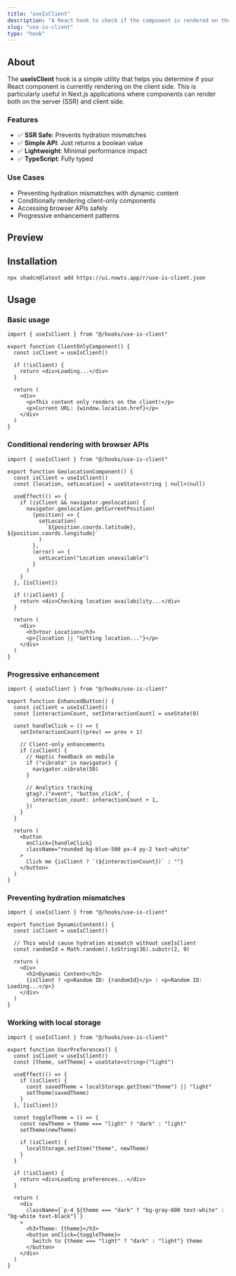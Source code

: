 ```yaml
---
title: "useIsClient"
description: "A React hook to check if the component is rendered on the client side, useful for SSR/hydration scenarios."
slug: "use-is-client"
type: "hook"
---
```


## About

The **useIsClient** hook is a simple utility that helps you determine if your React component is currently rendering on the client side. This is particularly useful in Next.js applications where components can render both on the server (SSR) and client side.

### Features

- ✅ **SSR Safe**: Prevents hydration mismatches
- ✅ **Simple API**: Just returns a boolean value
- ✅ **Lightweight**: Minimal performance impact
- ✅ **TypeScript**: Fully typed

### Use Cases

- Preventing hydration mismatches with dynamic content
- Conditionally rendering client-only components
- Accessing browser APIs safely
- Progressive enhancement patterns

## Preview

<ComponentPreview
  name="use-is-client-demo"
  description="Interactive demo showing client-side vs server-side rendering detection"
/>

## Installation

```bash
npx shadcn@latest add https://ui.nowts.app/r/use-is-client.json
```

## Usage

### Basic usage

```tsx
import { useIsClient } from "@/hooks/use-is-client"

export function ClientOnlyComponent() {
  const isClient = useIsClient()

  if (!isClient) {
    return <div>Loading...</div>
  }

  return (
    <div>
      <p>This content only renders on the client!</p>
      <p>Current URL: {window.location.href}</p>
    </div>
  )
}
```

### Conditional rendering with browser APIs

```tsx
import { useIsClient } from "@/hooks/use-is-client"

export function GeolocationComponent() {
  const isClient = useIsClient()
  const [location, setLocation] = useState<string | null>(null)

  useEffect(() => {
    if (isClient && navigator.geolocation) {
      navigator.geolocation.getCurrentPosition(
        (position) => {
          setLocation(
            `${position.coords.latitude}, ${position.coords.longitude}`
          )
        },
        (error) => {
          setLocation("Location unavailable")
        }
      )
    }
  }, [isClient])

  if (!isClient) {
    return <div>Checking location availability...</div>
  }

  return (
    <div>
      <h3>Your Location</h3>
      <p>{location || "Getting location..."}</p>
    </div>
  )
}
```

### Progressive enhancement

```tsx
import { useIsClient } from "@/hooks/use-is-client"

export function EnhancedButton() {
  const isClient = useIsClient()
  const [interactionCount, setInteractionCount] = useState(0)

  const handleClick = () => {
    setInteractionCount((prev) => prev + 1)

    // Client-only enhancements
    if (isClient) {
      // Haptic feedback on mobile
      if ("vibrate" in navigator) {
        navigator.vibrate(50)
      }

      // Analytics tracking
      gtag?.("event", "button_click", {
        interaction_count: interactionCount + 1,
      })
    }
  }

  return (
    <button
      onClick={handleClick}
      className="rounded bg-blue-500 px-4 py-2 text-white"
    >
      Click me {isClient ? `(${interactionCount})` : ""}
    </button>
  )
}
```

### Preventing hydration mismatches

```tsx
import { useIsClient } from "@/hooks/use-is-client"

export function DynamicContent() {
  const isClient = useIsClient()

  // This would cause hydration mismatch without useIsClient
  const randomId = Math.random().toString(36).substr(2, 9)

  return (
    <div>
      <h2>Dynamic Content</h2>
      {isClient ? <p>Random ID: {randomId}</p> : <p>Random ID: Loading...</p>}
    </div>
  )
}
```

### Working with local storage

```tsx
import { useIsClient } from "@/hooks/use-is-client"

export function UserPreferences() {
  const isClient = useIsClient()
  const [theme, setTheme] = useState<string>("light")

  useEffect(() => {
    if (isClient) {
      const savedTheme = localStorage.getItem("theme") || "light"
      setTheme(savedTheme)
    }
  }, [isClient])

  const toggleTheme = () => {
    const newTheme = theme === "light" ? "dark" : "light"
    setTheme(newTheme)

    if (isClient) {
      localStorage.setItem("theme", newTheme)
    }
  }

  if (!isClient) {
    return <div>Loading preferences...</div>
  }

  return (
    <div
      className={`p-4 ${theme === "dark" ? "bg-gray-800 text-white" : "bg-white text-black"}`}
    >
      <h3>Theme: {theme}</h3>
      <button onClick={toggleTheme}>
        Switch to {theme === "light" ? "dark" : "light"} theme
      </button>
    </div>
  )
}
```
